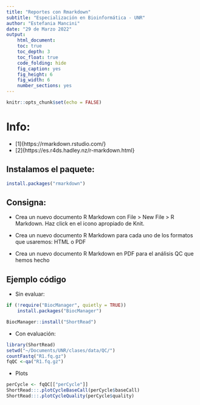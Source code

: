 ```yaml
---
title: "Reportes con Rmarkdown"
subtitle: "Especialización en Bioinformática - UNR"
author: "Estefania Mancini"
date: "29 de Marzo 2022"
output:
    html_document:
    toc: true 
    toc_depth: 3
    toc_float: true
    code_folding: hide
    fig_caption: yes
    fig_height: 6
    fig_width: 6
    number_sections: yes
---
```


```r
knitr::opts_chunk$set(echo = FALSE)
```

# Info: 

- [1]{https://rmarkdown.rstudio.com/}
- [2]{https://es.r4ds.hadley.nz/r-markdown.html}

## Instalamos el paquete:

```r
install.packages("rmarkdown")
```

## Consigna:

* Crea un nuevo documento R Markdown con File > New File > R Markdown. Haz click en el icono apropiado de Knit. 

* Crea un nuevo documento R Markdown para cada uno de los formatos que usaremos: HTML o  PDF 

* Crea un nuevo documento R Markdown en PDF para el análisis QC que hemos hecho

## Ejemplo código

* Sin evaluar:

```r
if (!require("BiocManager", quietly = TRUE))
    install.packages("BiocManager")

BiocManager::install("ShortRead")
```

* Con evaluación:

```r
library(ShortRead)
setwd("~/Documents/UNR/clases/data/QC/")
countFastq("R1.fq.gz")
fqQC <-qa("R1.fq.gz")
```

* Plots 
```r
perCycle <- fqQC[["perCycle"]]
ShortRead:::.plotCycleBaseCall(perCycle$baseCall)
ShortRead:::.plotCycleQuality(perCycle$quality)
```
